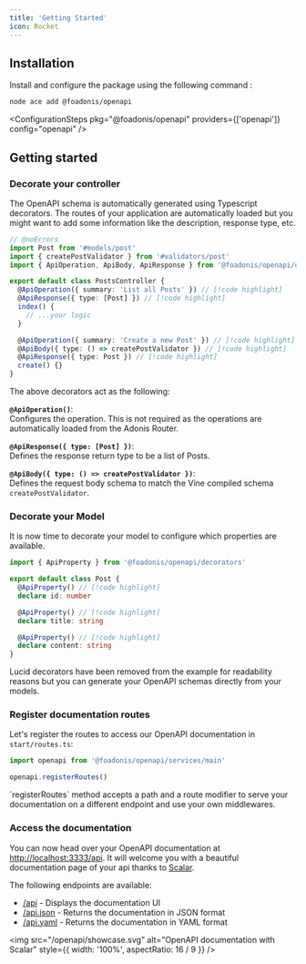 ```yaml
---
title: 'Getting Started'
icon: Rocket
---
```


## Installation

Install and configure the package using the following command :

```sh
node ace add @foadonis/openapi
```

<ConfigurationSteps pkg="@foadonis/openapi" providers={['openapi']} config="openapi" />

## Getting started

### Decorate your controller

The OpenAPI schema is automatically generated using Typescript decorators. The routes of your application are automatically loaded but you might want to add some information like the description, response type, etc.

```ts twoslash title="app/controllers/posts_controller.ts"
// @noErrors
import Post from '#models/post'
import { createPostValidator } from '#validators/post'
import { ApiOperation, ApiBody, ApiResponse } from '@foadonis/openapi/decorators'

export default class PostsController {
  @ApiOperation({ summary: 'List all Posts' }) // [!code highlight]
  @ApiResponse({ type: [Post] }) // [!code highlight]
  index() {
    // ...your logic
  }

  @ApiOperation({ summary: 'Create a new Post' }) // [!code highlight]
  @ApiBody({ type: () => createPostValidator }) // [!code highlight]
  @ApiResponse({ type: Post }) // [!code highlight]
  create() {}
}
```

The above decorators act as the following:

**`@ApiOperation()`**:  
Configures the operation. This is not required as the operations are automatically loaded from the Adonis Router.

**`@ApiResponse({ type: [Post] })`**:  
Defines the response return type to be a list of Posts.

**`@ApiBody({ type: () => createPostValidator })`**:  
Defines the request body schema to match the Vine compiled schema `createPostValidator`.

### Decorate your Model

It is now time to decorate your model to configure which properties are available.

```ts twoslash title="app/models/post.ts"
import { ApiProperty } from '@foadonis/openapi/decorators'

export default class Post {
  @ApiProperty() // [!code highlight]
  declare id: number

  @ApiProperty() // [!code highlight]
  declare title: string

  @ApiProperty() // [!code highlight]
  declare content: string
}
```

<Callout>
  Lucid decorators have been removed from the example for readability reasons but you can generate
  your OpenAPI schemas directly from your models.
</Callout>

### Register documentation routes

Let's register the routes to access our OpenAPI documentation in `start/routes.ts`:

```ts title="start/routes.ts" twoslash
import openapi from '@foadonis/openapi/services/main'

openapi.registerRoutes()
```

<Callout>
  `registerRoutes` method accepts a path and a route modifier to serve your documentation on a
  different endpoint and use your own middlewares.
</Callout>

### Access the documentation

You can now head over your OpenAPI documentation at [http://localhost:3333/api](http://localhost:3333/api). It will welcome you with a beautiful documentation page of your api thanks to [Scalar](https://scalar.com).

The following endpoints are available:

- [/api](http://localhost:3333/api) - Displays the documentation UI
- [/api.json](http://localhost:3333/api.json) - Returns the documentation in JSON format
- [/api.yaml](http://localhost:3333/api.yaml) - Returns the documentation in YAML format

<img
  src="/openapi/showcase.svg"
  alt="OpenAPI documentation with Scalar"
  style={{ width: '100%', aspectRatio: 16 / 9 }}
/>
